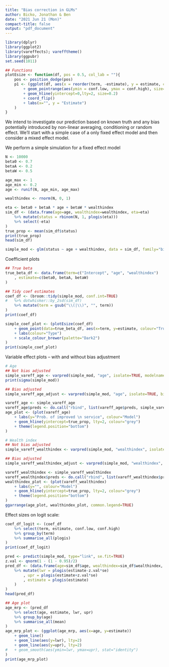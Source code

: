 ```yaml
---
title: "Bias correction in GLMs"
author: Bicko, Jonathan & Ben
date: "2021 Jun 21 (Mon)"
compact-title: false
output: "pdf_document"
---
```


```R
library(dplyr)
library(ggplot2)
library(vareffects); varefftheme()
library(ggpubr)
set.seed(1011)

## Functions
plotEsize <- function(df, pos = 0.5, col_lab = ""){
	pos <- position_dodge(pos)
	p1 <- (ggplot(df, aes(x = reorder(term, -estimate), y = estimate, colour="Estimate"))
		+ geom_pointrange(aes(ymin = conf.low, ymax = conf.high), size=0.2, position = pos)
		+ geom_hline(yintercept=0,lty=2, size=0.2)
		+ coord_flip()
		+ labs(x="", y = "Estimate")
	)
}
```

\section{Introduction}

We intend to investigate our prediction based  on known truth and any bias potentially introduced by non-linear averaging, conditioning or random effect. We'll start with a simple case of a only fixed effect model and then consider a mixed effect model.

\section{Simulation}

We perform a simple simulation for a fixed effect model
\begin{align*}
\mathrm{logit(status} = 1) &= \eta \\ 
\eta &= \beta_0 + \beta_{\mathrm{A}} \mathrm{Age} + \beta_{\mathrm{W}} \mathrm{Wealthindex} \\
\mathrm{Age} &\sim \mathrm{Uniform}(0.2, 1) \\
\mathrm{Wealthindex} &\sim \mathrm{Normal}(0, 1) \\
\beta_0 &= 0.7 \\
\beta_{\mathrm{A}} &= 0.3 \\
\beta_{\mathrm{W}} &= 0.6
\end{align*}

```R
N <- 10000
beta0 <- 0.7
betaA <- 0.2
betaW <- 0.5

age_max <- 1
age_min <- 0.2
age <- runif(N, age_min, age_max)

wealthindex <- rnorm(N, 0, 1)

eta <- beta0 + betaA * age + betaW * wealthindex
sim_df <- (data.frame(age=age, wealthindex=wealthindex, eta=eta)
	%>% mutate(status = rbinom(N, 1, plogis(eta)))
	%>% select(-eta)
)
true_prop <- mean(sim_df$status)
print(true_prop)
head(sim_df)
```

\subsection{Simple logistic model}

```R
simple_mod <- glm(status ~ age + wealthindex, data = sim_df, family="binomial")
```

Coefficient plots

```R
## True beta
true_beta_df <- data.frame(term=c("Intercept", "age", "wealthindex")
	, estimate=c(beta0, betaA, betaW)
)

## Tidy coef estimates
coef_df <- (broom::tidy(simple_mod, conf.int=TRUE)
#	%>% dotwhisker::by_2sd(sim_df)
	%>% mutate(term = gsub("\\(|\\)", "", term))
)
print(coef_df)

simple_coef_plot <- (plotEsize(coef_df) 
	+ geom_point(data=true_beta_df, aes(x=term, y=estimate, colour="Truth"))
	+ labs(colour="Type")
	+ scale_colour_brewer(palette="Dark2")
)
print(simple_coef_plot)
```

Variable effect plots -- with and without bias adjustment

```R
# Age
## Not bias adjusted
simple_vareff_age <- varpred(simple_mod, "age", isolate=TRUE, modelname="Not adjusted")
print(sigma(simple_mod))

## Bias adjusted
simple_vareff_age_adjust <- varpred(simple_mod, "age", isolate=TRUE, bias.adjust=TRUE, modelname="Bias adjusted")

vareff_age <- simple_vareff_age
vareff_age$preds <- do.call("rbind", list(vareff_age$preds, simple_vareff_age_adjust$preds))
age_plot <- (plot(vareff_age)
 	+ labs(y="Prob. of improved \n service", colour="Model")
	+ geom_hline(yintercept=true_prop, lty=2, colour="grey")
	+ theme(legend.position="bottom")
)

# Wealth index
## Not bias adjusted
simple_vareff_wealthindex <- varpred(simple_mod, "wealthindex", isolate=TRUE, modelname="Not adjusted")

## Bias adjusted
simple_vareff_wealthindex_adjust <- varpred(simple_mod, "wealthindex", isolate=TRUE, bias.adjust=TRUE, modelname="Bias adjusted")

vareff_wealthindex <- simple_vareff_wealthindex
vareff_wealthindex$preds <- do.call("rbind", list(vareff_wealthindex$preds, simple_vareff_wealthindex_adjust$preds))
wealthindex_plot <- (plot(vareff_wealthindex)
 	+ labs(y="", colour="Model")
	+ geom_hline(yintercept=true_prop, lty=2, colour="grey")
	+ theme(legend.position="bottom")
)
ggarrange(age_plot, wealthindex_plot, common.legend=TRUE)
```

Effect sizes on logit scale:

```R
coef_df_logit <- (coef_df
	%>% select(term, estimate, conf.low, conf.high)
	%>% group_by(term)
	%>% summarise_all(plogis)
)
print(coef_df_logit)
```

\subsection{MRP approach}

```R
pred <- predict(simple_mod, type="link", se.fit=TRUE)
z.val <- qnorm(1 - (1 - 0.95)/2)
pred_df <- (data.frame(age=sim_df$age, wealthindex=sim_df$wealthindex, estimate=pred$fit, se=pred$se.fit)
	%>% mutate(lwr = plogis(estimate-z.val*se)
		, upr = plogis(estimate+z.val*se)
		, estimate = plogis(estimate)
	)
)
head(pred_df)

## Age plot
age_mrp <- (pred_df
	%>% select(age, estimate, lwr, upr)
	%>% group_by(age)
	%>% summarise_all(mean)
)
age_mrp_plot <- (ggplot(age_mrp, aes(x=age, y=estimate))
	+ geom_line()
	+ geom_line(aes(y=lwr), lty=2)
	+ geom_line(aes(y=upr), lty=2)
#	+ geom_smooth(aes(ymin=lwr, ymax=upr), stat="identity")
)
print(age_mrp_plot)
```


